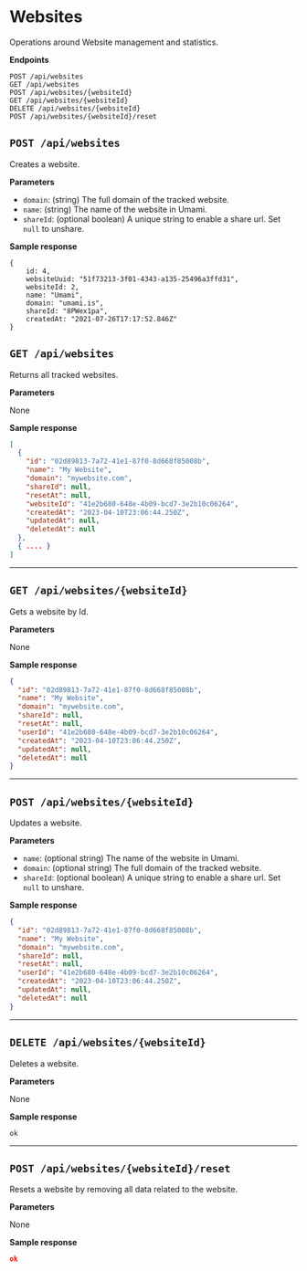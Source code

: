 # Websites

Operations around Website management and statistics.

**Endpoints**

```
POST /api/websites
GET /api/websites
POST /api/websites/{websiteId}
GET /api/websites/{websiteId}
DELETE /api/websites/{websiteId}
POST /api/websites/{websiteId}/reset
```

## `POST /api/websites`

Creates a website.

**Parameters**

- `domain`: (string) The full domain of the tracked website.
- `name`: (string) The name of the website in Umami.
- `shareId`: (optional boolean) A unique string to enable a share url. Set `null` to unshare.

**Sample response**

```
{
    id: 4,
    websiteUuid: "51f73213-3f01-4343-a135-25496a3ffd31",
    websiteId: 2,
    name: "Umami",
    domain: "umami.is",
    shareId: "8PWex1pa",
    createdAt: "2021-07-26T17:17:52.846Z"
}
```

## `GET /api/websites`

Returns all tracked websites.

**Parameters**

None

**Sample response**

```json
[
  {
    "id": "02d89813-7a72-41e1-87f0-8d668f85008b",
    "name": "My Website",
    "domain": "mywebsite.com",
    "shareId": null,
    "resetAt": null,
    "websiteId": "41e2b680-648e-4b09-bcd7-3e2b10c06264",
    "createdAt": "2023-04-10T23:06:44.250Z",
    "updatedAt": null,
    "deletedAt": null
  },
  { .... }
]
```

---

## `GET /api/websites/{websiteId}`

Gets a website by Id.

**Parameters**

None

**Sample response**

```json
{
  "id": "02d89813-7a72-41e1-87f0-8d668f85008b",
  "name": "My Website",
  "domain": "mywebsite.com",
  "shareId": null,
  "resetAt": null,
  "userId": "41e2b680-648e-4b09-bcd7-3e2b10c06264",
  "createdAt": "2023-04-10T23:06:44.250Z",
  "updatedAt": null,
  "deletedAt": null
}
```

---

## `POST /api/websites/{websiteId}`

Updates a website.

**Parameters**

- `name`: (optional string) The name of the website in Umami.
- `domain`: (optional string) The full domain of the tracked website.
- `shareId`: (optional boolean) A unique string to enable a share url. Set `null` to unshare.

**Sample response**

```json
{
  "id": "02d89813-7a72-41e1-87f0-8d668f85008b",
  "name": "My Website",
  "domain": "mywebsite.com",
  "shareId": null,
  "resetAt": null,
  "userId": "41e2b680-648e-4b09-bcd7-3e2b10c06264",
  "createdAt": "2023-04-10T23:06:44.250Z",
  "updatedAt": null,
  "deletedAt": null
}
```

---

## `DELETE /api/websites/{websiteId}`

Deletes a website.

**Parameters**

None

**Sample response**

```
ok
```

---

## `POST /api/websites/{websiteId}/reset`

Resets a website by removing all data related to the website.

**Parameters**

None

**Sample response**

```json
ok
```
